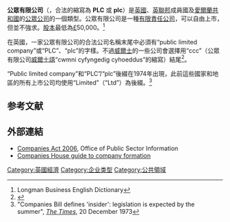 '''公眾有限公司'''（{{lang-en|'''public limited company'''}}，合法的縮寫為 '''PLC''' 或 '''plc'''）是[[英國|英國]]、[[英聯邦|英聯邦]]成員國及[[愛爾蘭共和國|愛爾蘭共和國]]的[[公眾公司|公眾公司]]的一個類型。公眾有限公司是一種[[有限責任公司|有限責任公司]]，可以自由上市，但並不強求。[[股本|股本]]最低為[[£|£]]50,000。<ref>Longman Business English Dictionary</ref>

在英國，一家公眾有限公司的合法公司名稱末尾中必須有“public limited company”或“PLC”、“plc”的字樣。不過[[威爾斯|威爾士]]的一些公司會選擇用“ccc”（公眾有限公司[[威尔士语|威爾士語]]“cwmni cyfyngedig cyhoeddus”的縮寫）結尾<ref>{{cite web |url=http://www.legislation.gov.uk/ukpga/2006/46/section/58 |title=s. 58(2) Companies Act 2006 |publisher=Legislation.gov.uk |date= |accessdate=2013-12-25 |archive-date=2018-06-19 |archive-url=https://web.archive.org/web/20180619234747/http://www.legislation.gov.uk/ukpga/2006/46/section/58 |dead-url=no }}</ref>。 

“Public limited company”和“PLC”/“plc”後綴在1974年出現，此前這些國家和地區的所有上市公司均使用“Limited”（“Ltd”）為後綴。<ref>"Companies Bill defines 'insider': legislation is expected by the summer", ''[[The_Times|The Times]]'', 20 December 1973</ref>

== 参考文献 ==
{{Reflist|2}}

==外部連結==
*[http://www.opsi.gov.uk/ACTS/acts2006/ukpga_20060046_en.pdf Companies Act 2006]{{Wayback|url=http://www.opsi.gov.uk/ACTS/acts2006/ukpga_20060046_en.pdf |date=20070822120000 }}, Office of Public Sector Information
*[https://web.archive.org/web/20081012111500/http://www.companieshouse.gov.uk/about/gbhtml/gbf1.shtml Companies House guide to company formation]

[[Category:英國經濟|Category:英國經濟]]
[[Category:企业类型|Category:企业类型]]
[[Category:公共領域|Category:公共領域]]